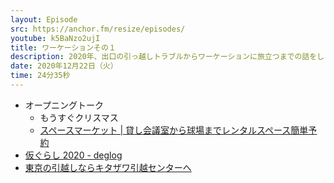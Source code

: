 ```yaml
---
layout: Episode
src: https://anchor.fm/resize/episodes/
youtube: k5BaNzo2ujI
title: ワーケーションその１
description: 2020年、出口の引っ越しトラブルからワーケーションに旅立つまでの話をしました。
date: 2020年12月22日（火）
time: 24分35秒
---
```


- オープニングトーク
  - もうすぐクリスマス
  - [スペースマーケット | 貸し会議室から球場までレンタルスペース簡単予約](https://www.spacemarket.com/)
- [仮ぐらし 2020 - deglog](https://blog.deg.ooo/entry/temporary-life-2020)
- [東京の引越しならキタザワ引越センターへ](https://www.kitazawa4466.co.jp/)
